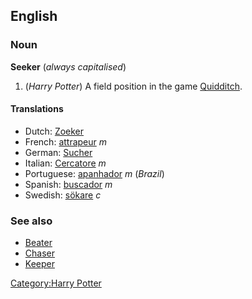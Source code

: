 ==English==
===Noun===
'''Seeker''' (''always capitalised'')

# (''Harry Potter'') A field position in the game [[Quidditch]].

====Translations====
*Dutch: [[Zoeker]]<!-- gender? -->
*French: [[attrapeur]] ''m''
*German: [[Sucher]]<!-- gender? -->
*Italian: [[Cercatore]] ''m''
*Portuguese: [[apanhador]] ''m'' (''Brazil'')
*Spanish: [[buscador]] ''m''
*Swedish: [[sökare]] ''c''

===See also===
*[[Beater]]
*[[Chaser]]
*[[Keeper]]

[[Category:Harry Potter]]